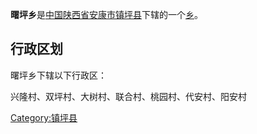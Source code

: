 {{中国乡级行政区
|行政区全称 = 曙坪乡
|景观照片文件名 = 
|景观照片描述 = 
|汉语拼音 =
|其他语言 = 
|其他语言名称 = 
|位置图文件名 = 
|位置图描述 = 
|自定义图片=
|上级行政区 = [[陕西省|陕西省]][[安康市|安康市]][[镇坪县|镇坪县]]
|行政区类别 = [[乡级行政区|乡]]
|行政区划代码 = 
|行政区划 = 
|村委会 = 
|居委会 = 
|建置时间 = 
|领导职位 = 
|领导名称 = 
|政府驻地 = 
|毗邻 = 
|地理坐标 = 
|总面积 = 
|总人口 = 
|户籍人口 = 
|户籍人口年份 = 
|常住人口 = 
|常住人口年份 = 
|人口密度 = 
|GDP = 
|邮政编码 = 
|电话区号 = 
|官方网站 = 
|网站名称 = 
}}
'''曙坪乡'''是[[中华人民共和国|中国]][[陕西省|陕西省]][[安康市|安康市]][[镇坪县|镇坪县]]下辖的一个[[乡级行政区|乡]]。

== 行政区划 ==
曙坪乡下辖以下行政区：

兴隆村、双坪村、大树村、联合村、桃园村、代安村、阳安村

{{陕西小作品}}
{{镇坪县行政区划}}

[[Category:镇坪县|Category:镇坪县]]